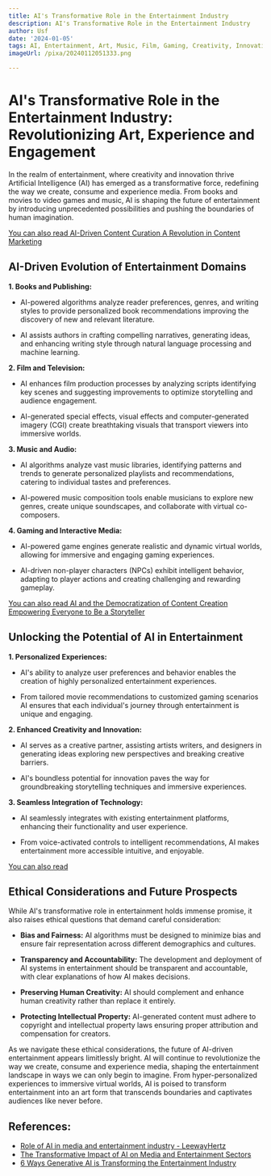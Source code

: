 ```yaml
---
title: AI's Transformative Role in the Entertainment Industry
description: AI's Transformative Role in the Entertainment Industry
author: Usf
date: '2024-01-05'
tags: AI, Entertainment, Art, Music, Film, Gaming, Creativity, Innovation
imageUrl: /pixa/20240112051333.png

---
```

#  AI's Transformative Role in the Entertainment Industry: Revolutionizing Art, Experience and Engagement

In the realm of entertainment, where creativity and innovation thrive Artificial Intelligence (AI)  has emerged as  a  transformative force, redefining the  way we create, consume  and  experience media. From books and movies to video games and music, AI  is shaping the future of entertainment by  introducing unprecedented  possibilities and pushing the boundaries  of human imagination.

[You can also read AI-Driven Content Curation  A Revolution in Content Marketing](AI-Driven%20Content%20Curation%20A%20Revolution%20in%20Content%20Marketing)


## AI-Driven Evolution of Entertainment Domains

**1. Books  and Publishing:**

- AI-powered algorithms analyze reader preferences, genres, and writing styles to  provide personalized book recommendations improving the discovery of new and relevant literature.

- AI assists authors in crafting  compelling narratives, generating ideas, and enhancing writing style through natural language processing and machine learning.

**2. Film and Television:**

- AI enhances film production processes by analyzing  scripts identifying key scenes and suggesting improvements to optimize storytelling and audience engagement.

- AI-generated special effects, visual effects and computer-generated imagery (CGI) create breathtaking visuals that transport viewers  into immersive worlds.

**3. Music  and Audio:**

- AI algorithms analyze vast  music libraries, identifying patterns and trends to  generate personalized playlists and recommendations, catering to individual tastes and preferences.

- AI-powered music composition tools enable musicians to explore new genres, create  unique soundscapes, and collaborate with virtual  co-composers.

**4. Gaming and Interactive  Media:**

-  AI-powered game engines  generate realistic and dynamic virtual worlds, allowing for immersive and engaging gaming experiences.

- AI-driven  non-player characters  (NPCs) exhibit intelligent behavior,  adapting to player actions  and creating challenging and rewarding gameplay.

[You can  also  read AI and  the Democratization of Content  Creation Empowering Everyone  to Be a  Storyteller](AI%20and%20the%20Democratization%20of%20Content%20Creation%20Empowering%20Everyone%20to%20Be%20a%20Storyteller)


## Unlocking  the Potential of AI in Entertainment

**1. Personalized Experiences:**

- AI's ability to analyze user  preferences and behavior  enables  the creation of highly personalized entertainment experiences.

- From  tailored movie recommendations to customized gaming scenarios AI ensures that each individual's journey through entertainment is unique and engaging.

**2. Enhanced  Creativity and Innovation:**

- AI serves as a creative partner, assisting artists writers, and designers in  generating ideas exploring new perspectives and breaking  creative barriers.

-  AI's boundless potential for  innovation paves the way for groundbreaking storytelling techniques and immersive experiences.

**3.  Seamless Integration of Technology:**

- AI seamlessly integrates with existing entertainment platforms, enhancing their functionality and user experience.

-  From voice-activated controls to intelligent recommendations, AI makes entertainment more accessible intuitive, and enjoyable.

[You can also read ]()


## Ethical Considerations and Future Prospects

While AI's transformative role in entertainment holds  immense promise, it  also raises  ethical questions that demand careful consideration:

- **Bias and Fairness:** AI algorithms must be designed to minimize bias and ensure fair representation across different demographics and cultures.

- **Transparency and Accountability:** The development and deployment of AI systems in entertainment should be transparent and accountable, with clear  explanations of how AI  makes decisions.

- **Preserving Human Creativity:** AI should complement and enhance human creativity rather than replace it entirely.

- **Protecting Intellectual Property:** AI-generated content must adhere to copyright and  intellectual property laws ensuring proper attribution and compensation for creators.

As we navigate these ethical considerations, the future of AI-driven entertainment appears limitlessly bright. AI will continue to revolutionize the way we create, consume and experience media, shaping the entertainment landscape in ways we can only begin to imagine. From hyper-personalized experiences to immersive  virtual worlds, AI is  poised to transform entertainment into an art form that transcends boundaries and captivates audiences like never before.

## References:
- [Role of AI in media and entertainment industry - LeewayHertz](https://www.leewayhertz.com/ai-in-media-and-entertainment/)
- [The Transformative Impact of AI on Media and Entertainment Sectors](https://www.neilsahota.com/the-transformative-impact-of-ai-on-media-and-entertainment-sectors/)
- [6 Ways Generative AI is Transforming the Entertainment Industry](https://dasha.ai/en-us/blog/-ways-generative-ai-is-transforming-the-entertainment-industry)
